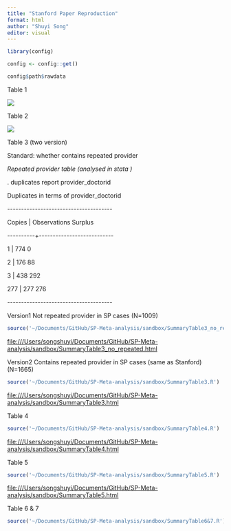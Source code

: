 ```yaml
---
title: "Stanford Paper Reproduction"
format: html
author: "Shuyi Song"
editor: visual
---
```


```r
library(config)

config <- config::get()

config$path$rawdata
```

Table 1

![](sandbox/images/Screenshot%202023-05-25%20at%2020.07.58-01.png)

Table 2

![](sandbox/images/Screenshot%202023-05-25%20at%2020.08.14.png)

Table 3 (two version)

Standard: whether contains repeated provider

*Repeated provider table (analysed in stata )*

. duplicates report provider_doctorid

Duplicates in terms of provider_doctorid

\-\-\-\-\-\-\-\-\-\-\-\-\-\-\-\-\-\-\-\-\-\-\-\-\-\-\-\-\-\-\-\-\-\-\-\-\--

Copies \| Observations Surplus

\-\-\-\-\-\-\-\-\--+\-\-\-\-\-\-\-\-\-\-\-\-\-\-\-\-\-\-\-\-\-\-\-\-\-\--

1 \| 774 0

2 \| 176 88

3 \| 438 292

277 \| 277 276

\-\-\-\-\-\-\-\-\-\-\-\-\-\-\-\-\-\-\-\-\-\-\-\-\-\-\-\-\-\-\-\-\-\-\-\-\--

Version1 Not repeated provider in SP cases (N=1009)

```r

source('~/Documents/GitHub/SP-Meta-analysis/sandbox/SummaryTable3_no_repeated.R)

```

<file:///Users/songshuyi/Documents/GitHub/SP-Meta-analysis/sandbox/SummaryTable3_no_repeated.html>

Version2 Contains repeated provider in SP cases (same as Stanford) (N=1665)

```r

source('~/Documents/GitHub/SP-Meta-analysis/sandbox/SummaryTable3.R')


```

<file:///Users/songshuyi/Documents/GitHub/SP-Meta-analysis/sandbox/SummaryTable3.html>

Table 4

```r

source('~/Documents/GitHub/SP-Meta-analysis/sandbox/SummaryTable4.R')

```

<file:///Users/songshuyi/Documents/GitHub/SP-Meta-analysis/sandbox/SummaryTable4.html>

Table 5

```r

source('~/Documents/GitHub/SP-Meta-analysis/sandbox/SummaryTable5.R')
```

<file:///Users/songshuyi/Documents/GitHub/SP-Meta-analysis/sandbox/SummaryTable5.html>

Table 6 & 7

```r

source('~/Documents/GitHub/SP-Meta-analysis/sandbox/SummaryTable6&7.R')
```
